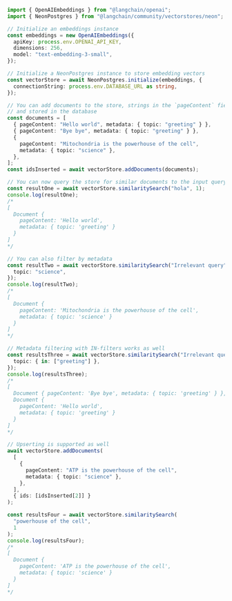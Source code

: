 ```typescript
import { OpenAIEmbeddings } from "@langchain/openai";
import { NeonPostgres } from "@langchain/community/vectorstores/neon";

// Initialize an embeddings instance
const embeddings = new OpenAIEmbeddings({
  apiKey: process.env.OPENAI_API_KEY,
  dimensions: 256,
  model: "text-embedding-3-small",
});

// Initialize a NeonPostgres instance to store embedding vectors
const vectorStore = await NeonPostgres.initialize(embeddings, {
  connectionString: process.env.DATABASE_URL as string,
});

// You can add documents to the store, strings in the `pageContent` field will be embedded
// and stored in the database
const documents = [
  { pageContent: "Hello world", metadata: { topic: "greeting" } },
  { pageContent: "Bye bye", metadata: { topic: "greeting" } },
  {
    pageContent: "Mitochondria is the powerhouse of the cell",
    metadata: { topic: "science" },
  },
];
const idsInserted = await vectorStore.addDocuments(documents);

// You can now query the store for similar documents to the input query
const resultOne = await vectorStore.similaritySearch("hola", 1);
console.log(resultOne);
/*
[
  Document {
    pageContent: 'Hello world',
    metadata: { topic: 'greeting' }
  }
]
*/

// You can also filter by metadata
const resultTwo = await vectorStore.similaritySearch("Irrelevant query", 2, {
  topic: "science",
});
console.log(resultTwo);
/*
[
  Document {
    pageContent: 'Mitochondria is the powerhouse of the cell',
    metadata: { topic: 'science' }
  }
]
*/

// Metadata filtering with IN-filters works as well
const resultsThree = await vectorStore.similaritySearch("Irrelevant query", 2, {
  topic: { in: ["greeting"] },
});
console.log(resultsThree);
/*
[
  Document { pageContent: 'Bye bye', metadata: { topic: 'greeting' } },
  Document {
    pageContent: 'Hello world',
    metadata: { topic: 'greeting' }
  }
]
*/

// Upserting is supported as well
await vectorStore.addDocuments(
  [
    {
      pageContent: "ATP is the powerhouse of the cell",
      metadata: { topic: "science" },
    },
  ],
  { ids: [idsInserted[2]] }
);

const resultsFour = await vectorStore.similaritySearch(
  "powerhouse of the cell",
  1
);
console.log(resultsFour);
/*
[
  Document {
    pageContent: 'ATP is the powerhouse of the cell',
    metadata: { topic: 'science' }
  }
]
*/
```
